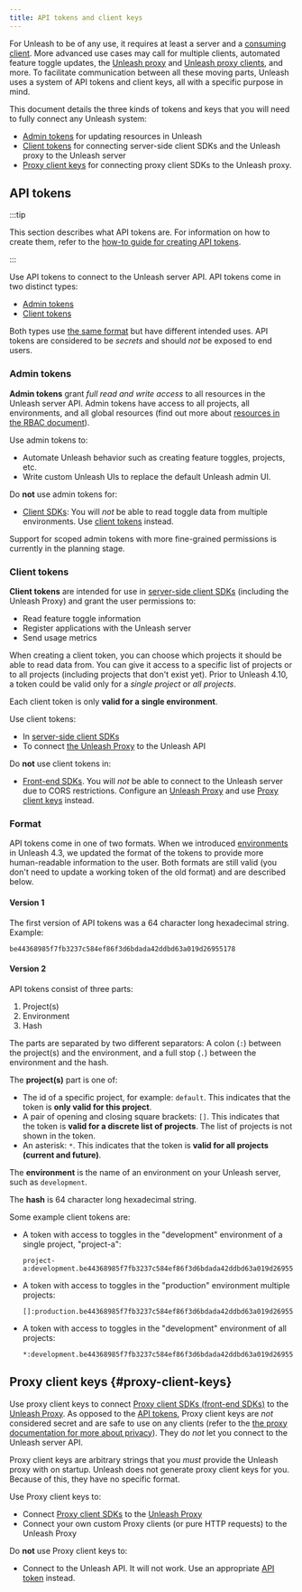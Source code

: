 ```yaml
---
title: API tokens and client keys
---
```


For Unleash to be of any use, it requires at least a server and a [consuming client](../sdks/index.md).
More advanced use cases may call for multiple clients, automated feature toggle updates, the [Unleash proxy](../sdks/unleash-proxy.md) and [Unleash proxy clients](../sdks/index.md#front-end-sdks), and more. To facilitate communication between all these moving parts, Unleash uses a system of API tokens and client keys, all with a specific purpose in mind.

This document details the three kinds of tokens and keys that you will need to fully connect any Unleash system:
- [Admin tokens](#admin-tokens) for updating resources in Unleash
- [Client tokens](#client-tokens) for connecting server-side client SDKs and the Unleash proxy to the Unleash server
- [Proxy client keys](#proxy-client-keys) for connecting proxy client SDKs to the Unleash proxy.

## API tokens

:::tip

This section describes what API tokens are. For information on how to create them, refer to the [how-to guide for creating API tokens](../user_guide/token.mdx).

:::

Use API tokens to connect to the Unleash server API. API tokens come in two distinct types:
- [Admin tokens](#admin-tokens)
- [Client tokens](#client-tokens)

Both types use [the same format](#format) but have different intended uses. API tokens are considered to be *secrets* and should _not_ be exposed to end users.

### Admin tokens

**Admin tokens** grant *full read and write access* to all resources in the Unleash server API. Admin tokens have access to all projects, all environments, and all global resources (find out more about [resources in the RBAC document](../user_guide/rbac.md#core-principles)).

Use admin tokens to:
- Automate Unleash behavior such as creating feature toggles, projects, etc.
- Write custom Unleash UIs to replace the default Unleash admin UI.

Do **not** use admin tokens for:
- [Client SDKs](../sdks/index.md): You will _not_ be able to read toggle data from multiple environments. Use [client tokens](#client-tokens) instead.

Support for scoped admin tokens with more fine-grained permissions is currently in the planning stage.

### Client tokens

**Client tokens** are intended for use in [server-side client SDKs](../sdks/index.md#server-side-sdks) (including the Unleash Proxy) and grant the user permissions to:
- Read feature toggle information
- Register applications with the Unleash server
- Send usage metrics

When creating a client token, you can choose which projects it should be able to read data from. You can give it access to a specific list of projects or to all projects (including projects that don't exist yet). Prior to Unleash 4.10, a token could be valid only for a *single project* or *all projects*.

Each client token is only **valid for a single environment**.

Use client tokens:
- In [server-side client SDKs](../sdks/index.md#server-side-sdks)
- To connect [the Unleash Proxy](../sdks/unleash-proxy.md) to the Unleash API

Do **not** use client tokens in:
- [Front-end SDKs](../sdks/index.md#front-end-sdks). You will _not_ be able to connect to the Unleash server due to CORS restrictions. Configure an [Unleash Proxy](../sdks/unleash-proxy.md) and use [Proxy client keys](#proxy-client-keys) instead.

### Format

API tokens come in one of two formats. When we introduced [environments](../user_guide/environments.md) in Unleash 4.3, we updated the format of the tokens to provide more human-readable information to the user. Both formats are still valid (you don't need to update a working token of the old format) and are described below.

#### Version 1

The first version of API tokens was a 64 character long hexadecimal string. Example:

```
be44368985f7fb3237c584ef86f3d6bdada42ddbd63a019d26955178
```


#### Version 2

API tokens consist of three parts:

1. Project(s)
2. Environment
3. Hash

The parts are separated by two different separators: A colon (`:`) between the project(s) and the environment, and a full stop (`.`) between the environment and the hash.

The **project(s)** part is one of:
- The id of a specific project, for example: `default`. This indicates that the token is **only valid for this project**.
- A pair of opening and closing square brackets: `[]`. This indicates that the token is **valid for a discrete list of projects**. The list of projects is not shown in the token.
- An asterisk: `*`. This indicates that the token is **valid for all projects (current and future)**.

The **environment** is the name of an environment on your Unleash server, such as `development`.

The **hash** is 64 character long hexadecimal string.

Some example client tokens are:
- A token with access to toggles in the "development" environment of a single project, "project-a":
  ```
  project-a:development.be44368985f7fb3237c584ef86f3d6bdada42ddbd63a019d26955178
  ```
- A token with access to toggles in the "production" environment multiple projects:
  ```
  []:production.be44368985f7fb3237c584ef86f3d6bdada42ddbd63a019d26955178
  ```
- A token with access to toggles in the "development" environment of all projects:
  ```
  *:development.be44368985f7fb3237c584ef86f3d6bdada42ddbd63a019d26955178
  ```

## Proxy client keys {#proxy-client-keys}

Use proxy client keys to connect [Proxy client SDKs (front-end SDKs)](../sdks/index.md#front-end-sdks) to the [Unleash Proxy](../sdks/unleash-proxy.md). As opposed to the [API tokens](#api-tokens), Proxy client keys are *not* considered secret and are safe to use on any clients (refer to the [the proxy documentation for more about privacy](../sdks/unleash-proxy.md#we-care-about-privacy)). They do _not_ let you connect to the Unleash server API.

Proxy client keys are arbitrary strings that you *must* provide the Unleash proxy with on startup. Unleash does not generate proxy client keys for you. Because of this, they have no specific format.

Use Proxy client keys to:
- Connect [Proxy client SDKs](../sdks/index.md#front-end-sdks) to the [Unleash Proxy](../sdks/unleash-proxy.md)
- Connect your own custom Proxy clients (or pure HTTP requests) to the Unleash Proxy

Do **not** use Proxy client keys to:
- Connect to the Unleash API. It will not work. Use an appropriate [API token](#api-tokens) instead.
